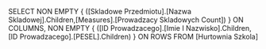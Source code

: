 SELECT
NON EMPTY
{
([Skladowe Przedmiotu].[Nazwa Skladowej].Children,[Measures].[Prowadzacy Skladowych Count])
} ON COLUMNS,
NON EMPTY
{
([ID Prowadzacego].[Imie I Nazwisko].Children,[ID Prowadzacego].[PESEL].Children)
} ON ROWS
FROM [Hurtownia Szkola]